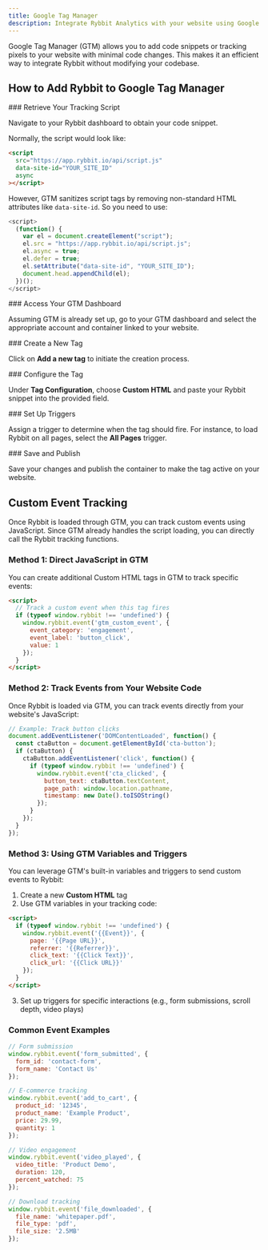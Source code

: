 ```yaml
---
title: Google Tag Manager
description: Integrate Rybbit Analytics with your website using Google Tag Manager
---
```




Google Tag Manager (GTM) allows you to add code snippets or tracking pixels to your website with minimal code changes. This makes it an efficient way to integrate Rybbit without modifying your codebase.

## How to Add Rybbit to Google Tag Manager

<Steps>
<Step>
### Retrieve Your Tracking Script

Navigate to your Rybbit dashboard to obtain your code snippet.

Normally, the script would look like:

```html
<script
  src="https://app.rybbit.io/api/script.js"
  data-site-id="YOUR_SITE_ID"
  async
></script>
```

However, GTM sanitizes script tags by removing non-standard HTML attributes like `data-site-id`. So you need to use:

```javascript
<script>
  (function() {
    var el = document.createElement("script");
    el.src = "https://app.rybbit.io/api/script.js";
    el.async = true;
    el.defer = true;
    el.setAttribute("data-site-id", "YOUR_SITE_ID");
    document.head.appendChild(el);
  })();
</script>
```
</Step>

<Step>
### Access Your GTM Dashboard

Assuming GTM is already set up, go to your GTM dashboard and select the appropriate account and container linked to your website.
</Step>

<Step>
### Create a New Tag

Click on **Add a new tag** to initiate the creation process.
</Step>

<Step>
### Configure the Tag

Under **Tag Configuration**, choose **Custom HTML** and paste your Rybbit snippet into the provided field.
</Step>

<Step>
### Set Up Triggers

Assign a trigger to determine when the tag should fire. For instance, to load Rybbit on all pages, select the **All Pages** trigger.
</Step>

<Step>
### Save and Publish

Save your changes and publish the container to make the tag active on your website.
</Step>
</Steps>

## Custom Event Tracking

Once Rybbit is loaded through GTM, you can track custom events using JavaScript. Since GTM already handles the script loading, you can directly call the Rybbit tracking functions.

### Method 1: Direct JavaScript in GTM

You can create additional Custom HTML tags in GTM to track specific events:

```html
<script>
  // Track a custom event when this tag fires
  if (typeof window.rybbit !== 'undefined') {
    window.rybbit.event('gtm_custom_event', {
      event_category: 'engagement',
      event_label: 'button_click',
      value: 1
    });
  }
</script>
```

### Method 2: Track Events from Your Website Code

Once Rybbit is loaded via GTM, you can track events directly from your website's JavaScript:

```javascript
// Example: Track button clicks
document.addEventListener('DOMContentLoaded', function() {
  const ctaButton = document.getElementById('cta-button');
  if (ctaButton) {
    ctaButton.addEventListener('click', function() {
      if (typeof window.rybbit !== 'undefined') {
        window.rybbit.event('cta_clicked', {
          button_text: ctaButton.textContent,
          page_path: window.location.pathname,
          timestamp: new Date().toISOString()
        });
      }
    });
  }
});
```

### Method 3: Using GTM Variables and Triggers

You can leverage GTM's built-in variables and triggers to send custom events to Rybbit:

1. Create a new **Custom HTML** tag
2. Use GTM variables in your tracking code:

```html
<script>
  if (typeof window.rybbit !== 'undefined') {
    window.rybbit.event('{{Event}}', {
      page: '{{Page URL}}',
      referrer: '{{Referrer}}',
      click_text: '{{Click Text}}',
      click_url: '{{Click URL}}'
    });
  }
</script>
```

3. Set up triggers for specific interactions (e.g., form submissions, scroll depth, video plays)

### Common Event Examples

```javascript
// Form submission
window.rybbit.event('form_submitted', {
  form_id: 'contact-form',
  form_name: 'Contact Us'
});

// E-commerce tracking
window.rybbit.event('add_to_cart', {
  product_id: '12345',
  product_name: 'Example Product',
  price: 29.99,
  quantity: 1
});

// Video engagement
window.rybbit.event('video_played', {
  video_title: 'Product Demo',
  duration: 120,
  percent_watched: 75
});

// Download tracking
window.rybbit.event('file_downloaded', {
  file_name: 'whitepaper.pdf',
  file_type: 'pdf',
  file_size: '2.5MB'
});
```

